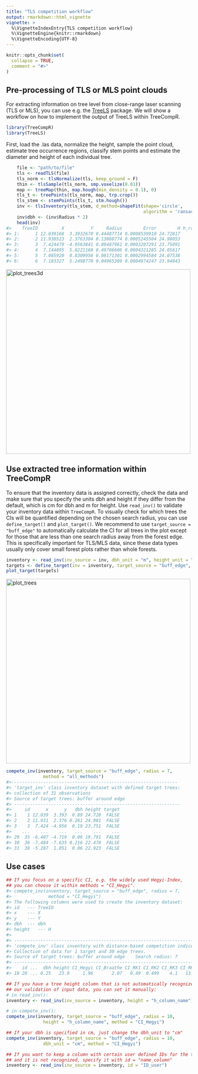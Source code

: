```yaml
---
title: "TLS competition workflow"
output: rmarkdown::html_vignette
vignette: >
  %\VignetteIndexEntry{TLS competition workflow}
  %\VignetteEngine{knitr::rmarkdown}
  %\VignetteEncoding{UTF-8}
---
```


```r
knitr::opts_chunk$set(
  collapse = TRUE,
  comment = "#>"
)
```

## Pre-processing of TLS or MLS point clouds

For extracting information on tree level from close-range laser scanning 
(TLS or MLS), you can use e.g. the [TreeLS](https://www.rdocumentation.org/packages/TreeLS/versions/2.0.2) package. 
We will show a workflow on how to implement the output of TreeLS within TreeCompR.

```r
library(TreeCompR)
library(TreeLS)
```

First, load the .las data, normalize the height, sample the point cloud, estimate tree occurrence regions, classify stem points and estimate the diameter and height of each individual tree. 

```r
    file <- "path/to/file"
    tls <- readTLS(file)
    tls_norm <- tlsNormalize(tls, keep_ground = F)
    thin <- tlsSample(tls_norm, smp.voxelize(0.01))
    map <- treeMap(thin, map.hough(min_density = 0.1), 0)
    tls_t <- treePoints(tls_norm, map, trp.crop())
    tls_stem <- stemPoints(tls_t, stm.hough())
    inv <- tlsInventory(tls_stem, d_method=shapeFit(shape='circle', 
                                                    algorithm = 'ransac'))
    inv$dbh <- (inv$Radius * 2)
    head(inv)
#>    TreeID         X          Y     Radius        Error        H h_radius        dbh
#> 1:      1 12.039168  3.3932670 0.44487714 0.0008539910 24.72817      1.3 0.88975428
#> 2:      2 11.930523  2.3763304 0.13060774 0.0005245504 24.98053      1.3 0.26121547
#> 3:      3  7.424479 -4.9563841 0.09487961 0.0003207291 23.75091      1.3 0.18975922
#> 4:      4  7.144895  5.8221160 0.49786606 0.0004321285 24.05617      1.3 0.99573212
#> 5:      5  7.085920  0.8309956 0.08171301 0.0002994584 24.07538      1.3 0.16342603
#> 6:      6  7.183327  5.2498770 0.04965389 0.0004974247 23.94043      1.3 0.09930777    
```

<img src="../man/figures/TLS_plot3d.JPG" alt="plot_trees3d" width="500">

## Use extracted tree information within TreeCompR

To ensure that the inventory data is assigned correctly, check the data and make sure that you specify the units dbh and height if they differ from the default, which is cm for dbh and m for height. Use `read_inv()` to validate your inventory data within `TreeCompR`. To visually check for which trees the CIs will be quantified depending on the chosen search radius, you can use `define_target()` and `plot_target()`. We recommend to use `target_source = "buff_edge"` to automatically calculate the CI for all trees in the plot except for those that are less than one search radius away from the forest edge. This is specifically important for TLS/MLS data, since these data types usually only cover small forest plots rather than whole forests. 

```r
inventory <- read_inv(inv_source = inv, dbh_unit = "m", height_unit = "m")
targets <- define_target(inv = inventory, target_source = "buff_edge", radius = 10)
plot_target(targets)
```

<img src="../man/figures/README-example3-1.png" alt="plot_trees" width="500">

```r
compete_inv(inventory, target_source = "buff_edge", radius = 7, 
              method = "all_methods")
#>--------------------------------------------------------------- 
#> 'target_inv' class inventory dataset with defined target trees: 
#> collection of 31 observations 
#> Source of target trees: buffer around edge 
#> ---------------------------------------------------------------
#>     id      x      y   dbh height target
#> 1    1 12.039  3.393  0.89 24.728  FALSE
#> 2    2 11.931  2.376 0.261 24.981  FALSE
#> 3    3  7.424 -4.956  0.19 23.751  FALSE
#>    ...    ...    ...   ...    ...    ...
#> 29  35 -6.407 -4.719  0.06 19.791  FALSE
#> 30  36 -7.484 -7.635 0.216 22.478  FALSE
#> 31  38 -5.287  1.051  0.06 22.923  FALSE
```

## Use cases

```r
## If you focus on a specific CI, e.g. the widely used Hegyi-Index, 
## you can choose it within methods = "CI_Hegyi".
#> compete_inv(inventory, target_source = "buff_edge", radius = 7, 
#>              method = "CI_Hegyi")
#> The following columns were used to create the inventory dataset:
#> id	---	TreeID
#> x	---	X
#> y	---	Y
#> dbh	---	dbh
#> height	---	H
#> 
#> --------------------------------------------------------------------- 
#> 'compete_inv' class inventory with distance-based competition indices 
#> Collection of data for 1 target and 30 edge trees. 
#> Source of target trees: buffer around edge 	 Search radius: 7 
#> ---------------------------------------------------------------------
#>    id ...  dbh height CI_Hegyi CI_Braathe CI_RK1 CI_RK2 CI_RK3 CI_RK4
#> 18 20 ... 0.25   23.9     1.96       2.07   0.49  0.499    4.1   13.2

## If you have a tree height column that is not automatically recognized within 
## our validation of input data, you can set it manually:
# in read_inv():
inventory <- read_inv(inv_source = inventory, height = "h_column_name")

# in compete_inv():
compete_inv(inventory, target_source = "buff_edge", radius = 10, 
              height = "h_column_name", method = "CI_Hegyi")

## If your dbh is specified in cm, just change the dbh_unit to "cm"
compete_inv(inventory, target_source = "buff_edge", radius = 10, 
              dbh_unit = "cm", method = "CI_Hegyi")

## If you want to keep a column with certain user defined IDs for the trees, 
## and it is not recognized, specify it with id = "name_column"
inventory <- read_inv(inv_source = inventory, id = "ID_user")
```
